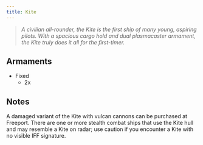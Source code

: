 ```yaml
---
title: Kite
---
```



> *A civilian all-rounder, the Kite is the first ship of many young, aspiring pilots. With a spacious cargo hold and dual plasmacaster armament, the Kite truly does it all for the first-timer.*


## Armaments

* Fixed
    * 2x <ShipWeapon weaponID="ShuttleGunPlasmaRepeater" />


## Notes

A damaged variant of the Kite with vulcan cannons can be purchased at Freeport. There are one or more stealth combat ships that use the Kite hull and may resemble a Kite on radar; use caution if you encounter a Kite with no visible IFF signature.